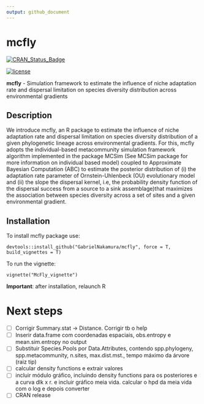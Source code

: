 ```yaml
---
output: github_document
---
```


# mcfly

[![CRAN\_Status\_Badge](https://www.r-pkg.org/badges/version/mcfly)](https://cran.r-project.org/package=mcfly)

[![license](https://img.shields.io/github/license/mashape/apistatus.svg)](https://choosealicense.com/licenses/mit/)

**mcfly** - Simulation framework to estimate the influence of niche adaptation rate and dispersal limitation on species diversity distribution across environmental gradients

## Description
We introduce mcfly, an R package to estimate the influence of niche adaptation 
    rate and dispersal limitation on species diversity distribution of a given phylogenetic lineage across environmental gradients.
    For this, mcfly adopts the individual-based metacommunity simulation framework algorithm implemented in the package 
    MCSim (See MCSim package for more information on individual based model) coupled to Approximate Bayesian Computation (ABC) 
    to estimate the posterior distribution of (i) the adaptation rate parameter of Ornstein-Uhlenbeck (OU) 
    evolutionary model and (ii) the slope the dispersal kernel, i.e, the probability density function of the dispersal success from 
    a source to a sink assemblage)that maximizes the association between species diversity across a set of sites and a given environmental gradient.

## Installation

To install mcfly package use:

`devtools::install_github("GabrielNakamura/mcfly", force = T, build_vignettes = T)`

To run the vignette:

`vignette("McFly_vignette")`

**Important**: after installation, relaunch R


# Next steps

- [ ] Corrigir Summary.stat -> Distance. Corrigir tb o help
- [ ] Inserir data.frame com coordenadas espaciais, obs.entropy e mean.sim.entropy no output
- [ ] Substituir Species.Pools por Data.Attributes,  contendo spp.phylogeny, spp.metacommunity, n.sites, max.dist.mst., tempo máximo da árvore (raiz tip)
- [ ] calcular density functions e extrair valores
- [ ] incluir módulo gráfico, incluindo density functions para os posteriores e a curva dlk x r. e incluir gráfico meia vida. calcular o hpd da meia vida com o log e depois converter
- [ ] CRAN release
